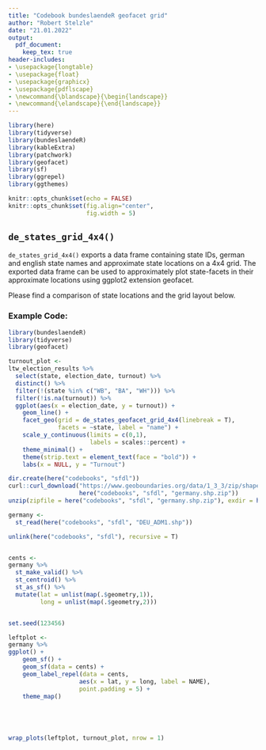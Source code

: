 ```yaml
---
title: "Codebook bundeslaendeR geofacet grid"
author: "Robert Stelzle"
date: "21.01.2022"
output:
  pdf_document:
    keep_tex: true
header-includes:
- \usepackage{longtable}
- \usepackage{float}
- \usepackage{graphicx}
- \usepackage{pdflscape}
- \newcommand{\blandscape}{\begin{landscape}}
- \newcommand{\elandscape}{\end{landscape}}
---
```

  
```r
library(here)
library(tidyverse)
library(bundeslaendeR)
library(kableExtra)
library(patchwork)
library(geofacet)
library(sf)
library(ggrepel)
library(ggthemes)

knitr::opts_chunk$set(echo = FALSE)
knitr::opts_chunk$set(fig.align="center",
                      fig.width = 5)
```


## `de_states_grid_4x4()`

`de_states_grid_4x4()` exports a data frame containing state IDs, german and english state names and approximate state locations on a 4x4 grid.
The exported data frame can be used to approximately plot state-facets in their approximate locations using ggplot2 extension geofacet.

Please find a comparison of state locations and the grid layout below.

### Example Code:


```r
library(bundeslaendeR)
library(tidyverse)
library(geofacet)

turnout_plot <-
ltw_election_results %>% 
  select(state, election_date, turnout) %>% 
  distinct() %>% 
  filter(!(state %in% c("WB", "BA", "WH"))) %>% 
  filter(!is.na(turnout)) %>% 
  ggplot(aes(x = election_date, y = turnout)) +
    geom_line() +
    facet_geo(grid = de_states_geofacet_grid_4x4(linebreak = T),
              facets = ~state, label = "name") +
    scale_y_continuous(limits = c(0,1),
                       labels = scales::percent) +
    theme_minimal() +
    theme(strip.text = element_text(face = "bold")) +
    labs(x = NULL, y = "Turnout")
```





```r

dir.create(here("codebooks", "sfdl"))
curl::curl_download("https://www.geoboundaries.org/data/1_3_3/zip/shapefile/DEU/DEU_ADM1.shp.zip",
                    here("codebooks", "sfdl", "germany.shp.zip"))
unzip(zipfile = here("codebooks", "sfdl", "germany.shp.zip"), exdir = here("codebooks", "sfdl"))

germany <- 
  st_read(here("codebooks", "sfdl", "DEU_ADM1.shp"))

unlink(here("codebooks", "sfdl"), recursive = T)


cents <-
germany %>% 
  st_make_valid() %>% 
  st_centroid() %>% 
  st_as_sf() %>%
  mutate(lat = unlist(map(.$geometry,1)),
         long = unlist(map(.$geometry,2)))


set.seed(123456)

leftplot <- 
germany %>% 
ggplot() +
    geom_sf() +
    geom_sf(data = cents) +
    geom_label_repel(data = cents,
                    aes(x = lat, y = long, label = NAME),
                    point.padding = 5) +
    theme_map()






```

\newpage

\blandscape


```r
wrap_plots(leftplot, turnout_plot, nrow = 1)

```


\elandscape


